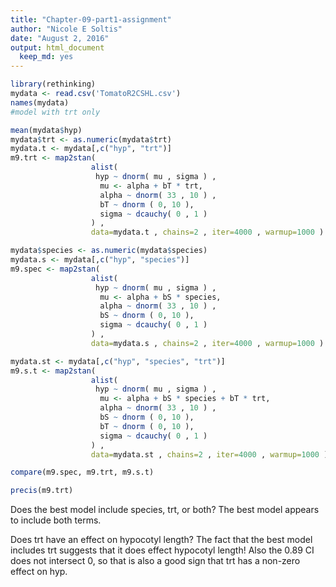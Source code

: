```yaml
---
title: "Chapter-09-part1-assignment"
author: "Nicole E Soltis"
date: "August 2, 2016"
output: html_document
  keep_md: yes
---
```


```r
library(rethinking)
mydata <- read.csv('TomatoR2CSHL.csv')
names(mydata)
#model with trt only

mean(mydata$hyp)
mydata$trt <- as.numeric(mydata$trt)
mydata.t <- mydata[,c("hyp", "trt")]
m9.trt <- map2stan(
                  alist(
                   hyp ~ dnorm( mu , sigma ) ,
                    mu <- alpha + bT * trt,
                    alpha ~ dnorm( 33 , 10 ) ,
                    bT ~ dnorm ( 0, 10 ),
                    sigma ~ dcauchy( 0 , 1 )
                  ) ,
                  data=mydata.t , chains=2 , iter=4000 , warmup=1000 )

mydata$species <- as.numeric(mydata$species)
mydata.s <- mydata[,c("hyp", "species")]
m9.spec <- map2stan(
                  alist(
                   hyp ~ dnorm( mu , sigma ) ,
                    mu <- alpha + bS * species,
                    alpha ~ dnorm( 33 , 10 ) ,
                    bS ~ dnorm ( 0, 10 ),
                    sigma ~ dcauchy( 0 , 1 )
                  ) ,
                  data=mydata.s , chains=2 , iter=4000 , warmup=1000 )

mydata.st <- mydata[,c("hyp", "species", "trt")]
m9.s.t <- map2stan(
                  alist(
                   hyp ~ dnorm( mu , sigma ) ,
                    mu <- alpha + bS * species + bT * trt,
                    alpha ~ dnorm( 33 , 10 ) ,
                    bS ~ dnorm ( 0, 10 ),
                    bT ~ dnorm ( 0, 10 ),
                    sigma ~ dcauchy( 0 , 1 )
                  ) ,
                  data=mydata.st , chains=2 , iter=4000 , warmup=1000 )

compare(m9.spec, m9.trt, m9.s.t)

precis(m9.trt)
```

Does the best model include species, trt, or both?
The best model appears to include both terms.

Does trt have an effect on hypocotyl length?
The fact that the best model includes trt suggests that it does effect hypocotyl length! Also the 0.89 CI does not intersect 0, so that is also a good sign that trt has a non-zero effect on hyp.
